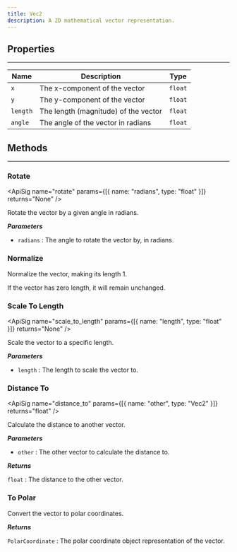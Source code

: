 ```yaml
---
title: Vec2
description: A 2D mathematical vector representation.
---
```


## Properties
<hr style={{marginBottom: 0}} />

| Name | Description | Type |
| --- | --- | --- |
| `x` | The x-component of the vector | `float` |
| `y` | The y-component of the vector | `float` |
| `length` | The length (magnitude) of the vector | `float` |
| `angle` | The angle of the vector in radians | `float` |

## Methods
---

### Rotate
<div className="api-card">

<ApiSig name="rotate" params={[{ name: "radians", type: "float" }]} returns="None" />

Rotate the vector by a given angle in radians.

_**Parameters**_

- `radians` : The angle to rotate the vector by, in radians.

</div>

### Normalize
<div className="api-card">

<ApiSig name="normalize" returns="None" />

Normalize the vector, making its length 1.

<Note>
    If the vector has zero length, it will remain unchanged.
</Note>

</div>

### Scale To Length
<div className="api-card">

<ApiSig name="scale_to_length" params={[{ name: "length", type: "float" }]} returns="None" />

Scale the vector to a specific length.

_**Parameters**_

- `length` : The length to scale the vector to.

</div>

### Distance To
<div className="api-card">

<ApiSig name="distance_to" params={[{ name: "other", type: "Vec2" }]} returns="float" />

Calculate the distance to another vector.

_**Parameters**_

- `other` : The other vector to calculate the distance to.

_**Returns**_

`float` : The distance to the other vector.

</div>

### To Polar
<div className="api-card">

<ApiSig name="to_polar" returns="PolarCoordinate" />

Convert the vector to polar coordinates.

_**Returns**_

`PolarCoordinate` : The polar coordinate object representation of the vector.

</div>
